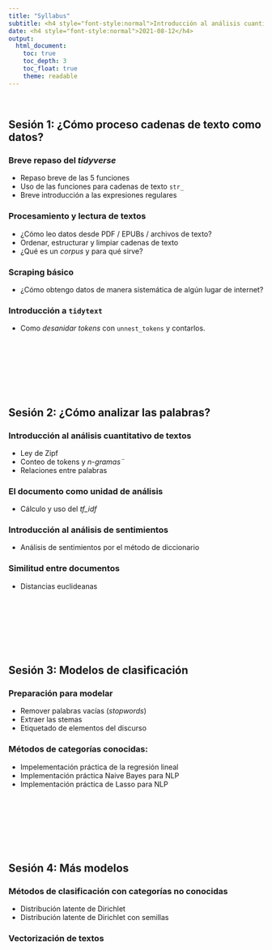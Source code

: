 ```yaml
---
title: "Syllabus"
subtitle: <h4 style="font-style:normal">Introducción al análisis cuantitativo de textos en R</h4>
date: <h4 style="font-style:normal">2021-08-12</h4>
output: 
  html_document:
    toc: true
    toc_depth: 3
    toc_float: true
    theme: readable
---
```



<style>
p.comment {
background-color: #DBDBDB;
padding: 10px;
border: 1px solid black;
margin-left: 25px;
border-radius: 5px;
font-style: italic;
}

.figure {
   margin-top: 20px;
   margin-bottom: 20px;
}

h1.title {
  font-weight: bold;
  font-family: Arial;  
}

h2.title {
  font-family: Arial;  
}

</style>


<style type="text/css">
#TOC {
  font-size: 13px;
  font-family: Arial;
}
</style>

\

## Sesión 1: ¿Cómo proceso cadenas de texto como datos?

### Breve repaso del *tidyverse*

- Repaso breve de las 5 funciones
- Uso de las funciones para cadenas de texto `str_`
- Breve introducción a las expresiones regulares

### Procesamiento y lectura de textos

- ¿Cómo leo datos desde PDF / EPUBs / archivos de texto?
- Ordenar, estructurar y limpiar cadenas de texto
- ¿Qué es un *corpus* y para qué sirve?


### Scraping básico

- ¿Cómo obtengo datos de manera sistemática de algún lugar de internet?

### Introducción a `tidytext`

- Como *desanidar tokens* con `unnest_tokens` y contarlos.

<br/><br/>
<br/><br/>
<br/><br/>

## Sesión 2: ¿Cómo analizar las palabras?

### Introducción al análisis cuantitativo de textos

- Ley de Zipf
- Conteo de tokens y *n-gramas¨*
- Relaciones entre palabras


### El documento como unidad de análisis

- Cálculo y uso del *tf_idf*

### Introducción al análisis de sentimientos

- Análisis de sentimientos por el método de diccionario

### Similitud entre documentos
- Distancias euclideanas

<br/><br/>
<br/><br/>
<br/><br/>

## Sesión 3: Modelos de clasificación

### Preparación para modelar
- Remover palabras vacías (*stopwords*)
- Extraer las stemas
- Etiquetado de elementos del discurso
    
### Métodos de categorías conocidas:
- Impelementación práctica de la regresión lineal
- Implementación práctica Naive Bayes para NLP
- Implementación práctica de Lasso para NLP

<br/><br/>
<br/><br/>
<br/><br/>

## Sesión 4: Más modelos

### Métodos de clasificación con categorías no conocidas
- Distribución latente de Dirichlet
- Distribución latente de Dirichlet con semillas

### Vectorización de textos 